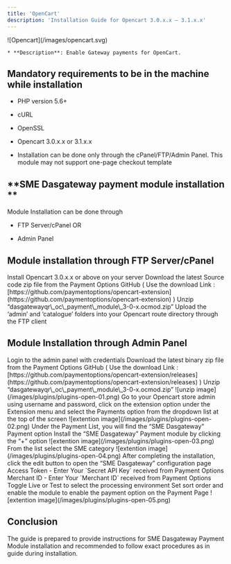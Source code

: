 ```yaml
---
title: 'OpenCart'
description: 'Installation Guide for Opencart 3.0.x.x – 3.1.x.x'
---
```


  <Card title="OpenCart">
    ![Opencart](/images/opencart.svg)

    * **Description**: Enable Gateway payments for OpenCart.
  </Card>

## **Mandatory requirements to be in the machine while installation**

* PHP version 5.6+

* cURL

* OpenSSL

* Opencart 3.0.x.x or 3.1.x.x

* Installation can be done only through the cPanel/FTP/Admin Panel. This module may not support one-page checkout template

## \*\*SME Dasgateway payment module installation \*\*

Module Installation can be done through

* FTP Server/cPanel OR

* Admin Panel

## **Module installation through FTP Server/cPanel**

<Steps>
  <Step>
    Install Opencart 3.0.x.x or above on your server
  </Step>

  <Step>
    Download the latest Source code zip file from the Payment Options GitHub
    ( Use the download   Link : [https://github.com/paymentoptions/opencart-extension](https://github.com/paymentoptions/opencart-extension) )
  </Step>

  <Step>
    Unzip “dasgatewayqr\_oc\_payment\_module\_3-0-x.ocmod.zip”
  </Step>

  <Step>
    Upload the ‘admin’ and ‘catalogue’ folders into your Opencart route directory through the FTP client
  </Step>
</Steps>

## **Module Installation through Admin Panel**

<Steps>
  <Step>
    Login to the admin panel with credentials
  </Step>

  <Step>
    Download the latest binary zip file from the Payment Options GitHub
    ( Use the download Link : [https://github.com/paymentoptions/opencart-extension/releases](https://github.com/paymentoptions/opencart-extension/releases) )
  </Step>

  <Step>
    Unzip “dasgatewayqr\_oc\_payment\_module\_3-0-x.ocmod.zip”
    ![unzip image](/images/plugins/plugins-open-01.png)
  </Step>

  <Step title="After the installation by any of the methods given above, proceed with steps">
    Go to your Opencart store admin using username and password, click on the extension option under the Extension menu and select the Payments option from the dropdown list at the top of the screen
    ![extention image](/images/plugins/plugins-open-02.png)
  </Step>

  <Step>
    Under the Payment List, you will find the “SME Dasgateway” Payment option
  </Step>

  <Step>
    Install the “SME Dasgateway” Payment module by clicking the “+” option
    ![extention image](/images/plugins/plugins-open-03.png)
  </Step>

  <Step>
    From the list select the SME category
    ![extention image](/images/plugins/plugins-open-04.png)
  </Step>

  <Step>
    After completing the installation, click the edit button to open the “SME Dasgateway” configuration page
  </Step>

  <Step>
    Access Token - Enter Your `Secret API Key` received from Payment Options
  </Step>

  <Step>
    Merchant ID - Enter Your `Merchant ID` received from Payment Options
  </Step>

  <Step>
    Toggle Live or Test to select the processing environment
  </Step>

  <Step>
    Set sort order and enable the module to enable the payment option on the Payment Page
    ![extention image](/images/plugins/plugins-open-05.png)
  </Step>
</Steps>

## **Conclusion**

The guide is prepared to provide instructions for SME Dasgateway Payment Module installation and recommended to follow exact procedures as in guide during installation.